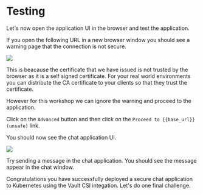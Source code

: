 # Testing

Let's now open the application UI in the browser and test the application.

If you open the following URL in a new browser window you should see a warning
page that the connection is not secure.

<Link href="{{csi_url}}" target="_blank" />

![](/assets/not_private.png)

This is beacause the certificate that we have issued is not trusted by the browser
as it is a self signed certificate. For your real world environments you can
distribute the CA certificate to your clients so that they trust the certificate.

However for this workshop we can ignore the warning and proceed to the application.

Click on the `Advanced` button and then click on the `Proceed to {{base_url}}
 (unsafe)` link.

You should now see the chat application UI.

![](/assets/app.png)

Try sending a message in the chat application. You should see the message appear
in the chat window.

Congratulations you have successfully deployed a secure chat application to Kubernetes
using the Vault CSI integation. Let's do one final challenge.